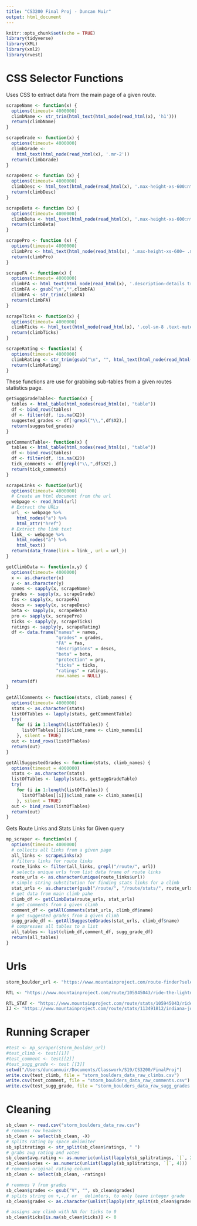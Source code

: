 ```yaml
---
title: "CS3200 Final Proj - Duncan Muir"
output: html_document
---
```


```r
knitr::opts_chunk$set(echo = TRUE)
library(tidyverse)
library(XML)
library(xml2)
library(rvest)
```

# CSS Selector Functions
Uses CSS to extract data from the main page of a given route.
```r
scrapeName <- function(x) {
  options(timeout= 4000000)
  climbName <- str_trim(html_text(html_node(read_html(x), 'h1')))
  return(climbName)
}

scrapeGrade <- function(x) {
  options(timeout= 4000000)
  climbGrade <-  
    html_text(html_node(read_html(x), '.mr-2'))
  return(climbGrade)
} 

scrapeDesc <- function (x) {
  options(timeout= 4000000)
  climbDesc <- html_text(html_node(read_html(x), '.max-height-xs-600:nth-child(1) .fr-view'))
  return(climbDesc)
}

scrapeBeta <- function (x) {
  options(timeout= 4000000)
  climbBeta <- html_text(html_node(read_html(x), '.max-height-xs-600:nth-child(2) .fr-view'))
  return(climbBeta)
}

scrapePro <- function (x) {
  options(timeout= 4000000)
  climbPro <- html_text(html_node(read_html(x), '.max-height-xs-600~ .max-height-xs-600+ .max-height-xs-600 .fr-view'))
  return(climbPro)
}

scrapeFA <- function(x) {
  options(timeout= 4000000)
  climbFA <- html_text(html_node(read_html(x), '.description-details tr:nth-child(2) td+ td'))
  climbFA <- gsub("\n","",climbFA)
  climbFA <- str_trim(climbFA)
  return(climbFA)
}

scrapeTicks <- function(x) {
  options(timeout= 4000000)
  climbTicks <- html_text(html_node(read_html(x), '.col-sm-8 .text-muted'))
  return(climbTicks)
}

scrapeRating <- function(x) {
  options(timeout= 4000000)
  climbRating <- str_trim(gsub("\n", "", html_text(html_node(read_html(x), '#route-star-avg span')))) 
  return(climbRating)
}

```

These functions are use for grabbing sub-tables from a given routes statistics page.
```r
getSuggGradeTable<- function(x) {
  tables <- html_table(html_nodes(read_html(x), "table"))
  df <- bind_rows(tables)
  df <- filter(df, !is.na(X2))
  suggested_grades <- df[!grepl("\\,",df$X2),]
  return(suggested_grades)
}

getCommentTable<- function(x) {
  tables <- html_table(html_nodes(read_html(x), "table"))
  df <- bind_rows(tables)
  df <- filter(df, !is.na(X2))
  tick_comments <- df[grepl("\\,",df$X2),]
  return(tick_comments)
}

```



```r
scrapeLinks <- function(url){
  options(timeout= 4000000)
  # Create an html document from the url
  webpage <- read_html(url)
  # Extract the URLs
  url_ <- webpage %>%
    html_nodes("a") %>%
    html_attr("href")
  # Extract the link text
  link_ <- webpage %>%
    html_nodes("a") %>%
    html_text()
  return(data_frame(link = link_, url = url_))
}

getClimbData <- function(x,y) {
  options(timeout= 4000000)
  x <- as.character(x)
  y <- as.character(y)
  names <- sapply(x, scrapeName)
  grades <- sapply(x, scrapeGrade)
  fas <- sapply(x, scrapeFA)
  descs <- sapply(x, scrapeDesc)
  beta <- sapply(x, scrapeBeta)
  pro <- sapply(x, scrapePro)
  ticks <- sapply(y, scrapeTicks)
  ratings <- sapply(y, scrapeRating)
  df <- data.frame("names" = names, 
                   "grades" = grades, 
                   "FA" = fas, 
                   "descriptions" = descs,
                   "beta" = beta,
                   "protection" = pro, 
                   "ticks" = ticks, 
                   "ratings" = ratings, 
                   row.names = NULL)
  return(df)
}

getAllComments <- function(stats, climb_names) {
  options(timeout= 4000000)
  stats <- as.character(stats)
  listOfTables <- lapply(stats, getCommentTable)
  try(
    for (i in 1:length(listOfTables)) {
      listOfTables[[i]]$climb_name <- climb_names[i]
    }, silent = TRUE)
  out <- bind_rows(listOfTables)
  return(out)
}

getAllSuggestedGrades <- function(stats, climb_names) {
  options(timeout = 4000000)
  stats <- as.character(stats)
  listOfTables <- lapply(stats, getSuggGradeTable)
  try(
    for (i in 1:length(listOfTables)) {
      listOfTables[[i]]$climb_name <- climb_names[i]
    }, silent = TRUE)
  out <- bind_rows(listOfTables)
  return(out)
}
```


Gets Route Links and Stats Links for Given query
```r
mp_scraper <- function(x) {
  options(timeout= 4000000)
  # collects all links from a given page
  all_links <- scrapeLinks(x)
  # filters links for route links
  route_links <- filter(all_links, grepl("/route/", url))
  # selects unique urls from list data frame of route links
  route_urls <- as.character(unique(route_links$url))
  # simple string substitution for finding stats links for a climb
  stat_urls <- as.character(gsub("/route/", "/route/stats/", route_urls))
  # get data from main climb pahe
  climb_df <- getClimbData(route_urls, stat_urls)
  # get comments from a given climb
  comment_df <- getAllComments(stat_urls, climb_df$name)
  # get suggested grades from a given climb
  sugg_grade_df <- getAllSuggestedGrades(stat_urls, climb_df$name)
  # compresses all tables to a list
  all_tables <- list(climb_df,comment_df, sugg_grade_df)
  return(all_tables)
}
```




# Urls
```r
storm_boulder_url <- "https://www.mountainproject.com/route-finder?selectedIds=106523385&type=boulder&diffMinrock=1800&diffMinboulder=20000&diffMinaid=70000&diffMinice=30000&diffMinmixed=50000&diffMaxrock=5500&diffMaxboulder=21400&diffMaxaid=75260&diffMaxice=36500&diffMaxmixed=60000&is_trad_climb=1&is_sport_climb=1&is_top_rope=1&stars=0&pitches=0&sort1=popularity+desc&sort2=rating"

RTL <- "https://www.mountainproject.com/route/105945043/ride-the-lightning"  

RTL_STAT <- "https://www.mountainproject.com/route/stats/105945043/ride-the-lightning"
IJ <- "https://www.mountainproject.com/route/stats/113491812/indiana-jones"

```

# Running Scraper
```r
#test <- mp_scraper(storm_boulder_url)
#test_climb <- test[[1]]
#test_comment <- test[[2]]
#test_sugg_grade <- test [[3]]
setwd("/Users/duncanmuir/Documents/Classwork/S19/CS3200/FinalProj")
write.csv(test_climb, file = "storm_boulders_data_raw_climbs.csv")
write.csv(test_comment, file = "storm_boulders_data_raw_comments.csv")
write.csv(test_sugg_grade, file = "storm_boulders_data_raw_sugg_grades.csv")
```


# Cleaning
```r
sb_clean <- read.csv("storm_boulders_data_raw.csv")
# removes row headers
sb_clean <- select(sb_clean, -X)
# splits rating by space delimiter
sb_splitratings <- str_split(sb_clean$ratings, " ")
# grabs avg rating and votes
sb_clean$avg.rating <- as.numeric(unlist(lapply(sb_splitratings, `[`, 2)))
sb_clean$votes <- as.numeric(unlist(lapply(sb_splitratings, `[`, 4)))
# removes original rating column
sb_clean <- select(sb_clean, -ratings)

# reomves V from grades
sb_clean$grades <- gsub("V", "", sb_clean$grades)
# splits string on +,-,/ or _ delimters, to only leave integer grade
sb_clean$grades <- as.character(unlist(lapply(str_split(sb_clean$grades, "\\+|\\-|/| "), `[`,1)))

# assigns any climb with NA for ticks to 0
sb_clean$ticks[is.na(sb_clean$ticks)] <- 0
```

